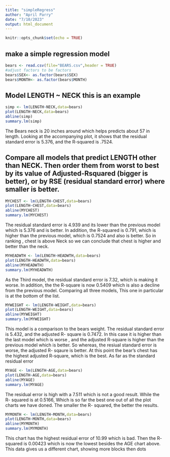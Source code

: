 ```yaml
---
title: "simpleRegress"
author: "April Parry"
date: "7/10/2023"
output: html_document
---
```


```r
knitr::opts_chunk$set(echo = TRUE)
```

## make a simple regression model

```r
bears <- read.csv(file="BEARS.csv",header = TRUE)
#adjust factors to be factors
bears$SEX<- as.factor(bears$SEX)
bears$MONTH<- as.factor(bears$MONTH)
```

## Model LENGTH ~ NECK  this is an example  

```r
simp <- lm(LENGTH~NECK,data=bears)
plot(LENGTH~NECK,data=bears)
abline(simp)
summary.lm(simp)
```

The Bears neck is 20 inches around which helps predicts about 57 in length. Looking at the accompanying plot, it shows that the residual standard error is 5.376, and the R-squared is .7524.


## Compare all models that predict LENGTH other than NECK. Then order them from worst to best by its value of Adjusted-Rsquared (bigger is better), or by RSE (residual standard error) where smaller is better. 



```r
MYCHEST <- lm(LENGTH~CHEST,data=bears)
plot(LENGTH~CHEST,data=bears)
abline(MYCHEST)
summary.lm(MYCHEST)
```

The residual standard error is 4.939 and its lower than the previous model which is 5.376 and is better. In addition, the R-squared is 0.791, which is higher than the previous model, which is 0.7524 and also is better. So in ranking , chest is above Neck so we can conclude that chest is higher and better than the neck. 


```r
MYHEADWTH <- lm(LENGTH~HEADWTH,data=bears)
plot(LENGTH~HEADWTH,data=bears)
abline(MYHEADWTH)
summary.lm(MYHEADWTH)
```

As the Third model, the residual standard error is 7.32, which is making it worse. In addition, the the R-square is now 0.5409 which is also a decline from the previous model. Comparing all three models, This one in particular is at the bottom of the list. 



```r
MYWEIGHT <- lm(LENGTH~WEIGHT,data=bears)
plot(LENGTH~WEIGHT,data=bears)
abline(MYWEIGHT)
summary.lm(MYWEIGHT)
```

This model is a comparison to the bears weight. The residual standard error is 5.432, and the adjusted R- square is 0.7472. In this case it is higher than the last model which is worse , and the adjusted R-square is higher than the previous model which is better. So whereas, the resiual standard error is worse, the adjusted R- sqaure is better. At this point the bear's chest has the highest adjusted R-square, which is the best. As far as the standard residual error

```r
MYAGE <- lm(LENGTH~AGE,data=bears)
plot(LENGTH~AGE,data=bears)
abline(MYAGE)
summary.lm(MYAGE)
```

The residual error is high with a 7.511 which is not a good result. While the R- squared is at 0.5166, Which is so far the best one out of all the plot charts we have doned. The smaller the R- squared, the better the results. 



```r
MYMONTH <- lm(LENGTH~MONTH,data=bears)
plot(LENGTH~MONTH,data=bears)
abline(MYMONTH)
summary.lm(MYMONTH)
```

This chart has the highest residual error of 10.99 which is bad. Then the R- squared is 0.00423 which is now the lowest besides the AGE chart above. This data gives us a different chart, showing more blocks then dots


